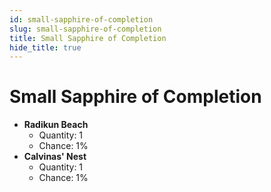 ```yaml
---
id: small-sapphire-of-completion
slug: small-sapphire-of-completion
title: Small Sapphire of Completion
hide_title: true
---
```



# <ItemIcon iconId="2603"/> Small Sapphire of Completion
- **Radikun Beach**
	- Quantity: 1
	- Chance: 1%
- **Calvinas' Nest**
	- Quantity: 1
	- Chance: 1%

